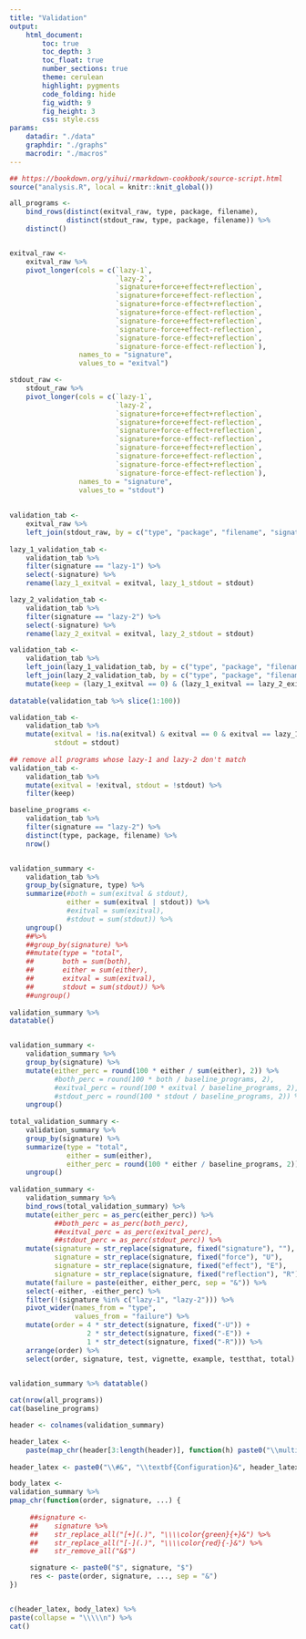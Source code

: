 ```yaml
---
title: "Validation"
output:
    html_document:
        toc: true
        toc_depth: 3
        toc_float: true
        number_sections: true
        theme: cerulean
        highlight: pygments
        code_folding: hide
        fig_width: 9
        fig_height: 3
        css: style.css
params:
    datadir: "./data"
    graphdir: "./graphs"
    macrodir: "./macros"
---
```


```r
## https://bookdown.org/yihui/rmarkdown-cookbook/source-script.html
source("analysis.R", local = knitr::knit_global())
```

```r
all_programs <- 
    bind_rows(distinct(exitval_raw, type, package, filename),
              distinct(stdout_raw, type, package, filename)) %>%
    distinct()


exitval_raw <-
    exitval_raw %>%
    pivot_longer(cols = c(`lazy-1`,
                          `lazy-2`,
                          `signature+force+effect+reflection`,
                          `signature+force+effect-reflection`,
                          `signature+force-effect+reflection`,
                          `signature+force-effect-reflection`,
                          `signature-force+effect+reflection`,
                          `signature-force+effect-reflection`,
                          `signature-force-effect+reflection`,
                          `signature-force-effect-reflection`),
                 names_to = "signature",
                 values_to = "exitval")

stdout_raw <-
    stdout_raw %>%
    pivot_longer(cols = c(`lazy-1`,
                          `lazy-2`,
                          `signature+force+effect+reflection`,
                          `signature+force+effect-reflection`,
                          `signature+force-effect+reflection`,
                          `signature+force-effect-reflection`,
                          `signature-force+effect+reflection`,
                          `signature-force+effect-reflection`,
                          `signature-force-effect+reflection`,
                          `signature-force-effect-reflection`),
                 names_to = "signature",
                 values_to = "stdout")
                 
                 
validation_tab <-
    exitval_raw %>%
    left_join(stdout_raw, by = c("type", "package", "filename", "signature"))
    
lazy_1_validation_tab <-
    validation_tab %>%
    filter(signature == "lazy-1") %>%
    select(-signature) %>%
    rename(lazy_1_exitval = exitval, lazy_1_stdout = stdout)

lazy_2_validation_tab <-
    validation_tab %>%
    filter(signature == "lazy-2") %>%
    select(-signature) %>%
    rename(lazy_2_exitval = exitval, lazy_2_stdout = stdout)

validation_tab <-
    validation_tab %>%
    left_join(lazy_1_validation_tab, by = c("type", "package", "filename")) %>%
    left_join(lazy_2_validation_tab, by = c("type", "package", "filename")) %>%
    mutate(keep = (lazy_1_exitval == 0) & (lazy_1_exitval == lazy_2_exitval) & lazy_2_stdout)
    
datatable(validation_tab %>% slice(1:100))

validation_tab <-
    validation_tab %>%
    mutate(exitval = !is.na(exitval) & exitval == 0 & exitval == lazy_1_exitval,
           stdout = stdout)
           
## remove all programs whose lazy-1 and lazy-2 don't match
validation_tab <-
    validation_tab %>%
    mutate(exitval = !exitval, stdout = !stdout) %>%
    filter(keep)

baseline_programs <-
    validation_tab %>%
    filter(signature == "lazy-2") %>%
    distinct(type, package, filename) %>%
    nrow()


validation_summary <-
    validation_tab %>%
    group_by(signature, type) %>%
    summarize(#both = sum(exitval & stdout),
              either = sum(exitval | stdout)) %>%
              #exitval = sum(exitval),
              #stdout = sum(stdout)) %>%
    ungroup() 
    ##%>%
    ##group_by(signature) %>%
    ##mutate(type = "total", 
    ##       both = sum(both),
    ##       either = sum(either),
    ##       exitval = sum(exitval),
    ##       stdout = sum(stdout)) %>%
    ##ungroup()
    
validation_summary %>%
datatable()


validation_summary <-
    validation_summary %>%
    group_by(signature) %>%
    mutate(either_perc = round(100 * either / sum(either), 2)) %>%
           #both_perc = round(100 * both / baseline_programs, 2),
           #exitval_perc = round(100 * exitval / baseline_programs, 2),
           #stdout_perc = round(100 * stdout / baseline_programs, 2)) %>%
    ungroup()
    
total_validation_summary <-
    validation_summary %>%
    group_by(signature) %>%
    summarize(type = "total", 
              either = sum(either),
              either_perc = round(100 * either / baseline_programs, 2)) %>%
    ungroup()
    
validation_summary <-
    validation_summary %>%
    bind_rows(total_validation_summary) %>%
    mutate(either_perc = as_perc(either_perc)) %>%
           ##both_perc = as_perc(both_perc),
           ##exitval_perc = as_perc(exitval_perc),
           ##stdout_perc = as_perc(stdout_perc)) %>%
    mutate(signature = str_replace(signature, fixed("signature"), ""),
           signature = str_replace(signature, fixed("force"), "U"),
           signature = str_replace(signature, fixed("effect"), "E"),
           signature = str_replace(signature, fixed("reflection"), "R")) %>%
    mutate(failure = paste(either, either_perc, sep = "&")) %>%
    select(-either, -either_perc) %>%
    filter(!(signature %in% c("lazy-1", "lazy-2"))) %>%
    pivot_wider(names_from = "type",
                values_from = "failure") %>%
    mutate(order = 4 * str_detect(signature, fixed("-U")) +
                   2 * str_detect(signature, fixed("-E")) + 
                   1 * str_detect(signature, fixed("-R"))) %>%
    arrange(order) %>%
    select(order, signature, test, vignette, example, testthat, total)
    

validation_summary %>% datatable()

cat(nrow(all_programs))
cat(baseline_programs)

header <- colnames(validation_summary)

header_latex <- 
    paste(map_chr(header[3:length(header)], function(h) paste0("\\multicolumn{2}{c}{\\textbf{", h, "}}")), collapse = "&")
      
header_latex <- paste0("\\#&", "\\textbf{Configuration}&", header_latex)

body_latex <-
validation_summary %>%
pmap_chr(function(order, signature, ...) {
     
     ##signature <-
     ##    signature %>%
     ##    str_replace_all("[+](.)", "\\\\color{green}{+}&") %>%
     ##    str_replace_all("[-](.)", "\\\\color{red}{-}&") %>%
     ##    str_remove_all("&$")

     signature <- paste0("$", signature, "$")
     res <- paste(order, signature, ..., sep = "&")
})


c(header_latex, body_latex) %>%
paste(collapse = "\\\\\n") %>%
cat()
```
